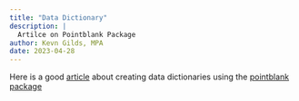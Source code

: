 ```yaml
---
title: "Data Dictionary"
description: |
  Artilce on Pointblank Package
author: Kevn Gilds, MPA
date: 2023-04-28
---
```


Here is a good [article](https://www.infoworld.com/article/3693329/create-a-free-data-dictionary-with-r.html) about creating data dictionaries using the [pointblank package](https://rich-iannone.github.io/pointblank/index.html)
